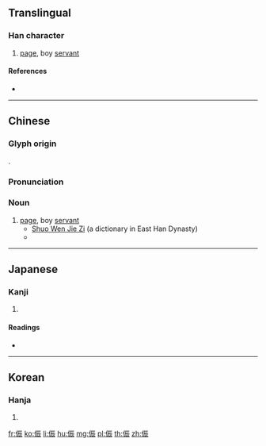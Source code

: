 ==Translingual==

===Han character===
{{Han char|rn=9|rad=人|as=07|sn=9|four=21232|canj=OMMV,XOMMV|ids=⿰亻辰}}

# [[page]], boy [[servant]]

====References====
* {{Han ref|kx=0103.140|dkj=00641|dj=0218.260|hdz=10158.050|uh=4FB2|ud=20402|bh=CDE0|bd=52704}}

----

==Chinese==
{{zh-forms}}

===Glyph origin===
{{Han etym}}
{{Han compound|人|辰|c1=s|c2=p|ls=psc}}.

===Pronunciation===
{{zh-pron
|m=zhèn
|c=zan3
|cat=n
}}

===Noun===
{{zh-noun}}

# [[page]], boy [[servant]]
#* [http://ctext.org/shuo-wen-jie-zi/ren-bu1#n31619 Shuo Wen Jie Zi] (a dictionary in East Han Dynasty)
#* {{zh-x|侲{zhèn}：僮 子 也。从 人 辰 聲。|[The character] 侲: servant boy indeed. [The character's] radical: human, "辰" sound.|CL}}

----

==Japanese==

===Kanji===
{{ja-kanji|grade=|rs=人07}}

# {{defn|lang=ja|sort=人07}}

====Readings====
* {{ja-readings|on=[[しん]] (shin)|kun=[[わらべ]] (warabe), [[よいわらべ]] (yoiwarabe), [[うまかい]] (umakai), [[はしため]] (hashitame)}}

----

==Korean==

===Hanja===
{{ko-hanja|hangeul=진|rv=jin|mr=chin}}

# {{defn|lang=ko|sort=人07}}

[[fr:侲]]
[[ko:侲]]
[[li:侲]]
[[hu:侲]]
[[mg:侲]]
[[pl:侲]]
[[th:侲]]
[[zh:侲]]